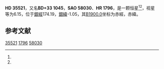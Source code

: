 {{Starbox begin
| name = HD 35521
}}
{{Starbox observe
| epoch = [[J2000.0|J2000.0]]
| constell = {{星座名待查}}<ref name=SIMBAD>{{cite web
 | url=http://simbad.u-strasbg.fr/simbad/sim-id?Ident=HR+1796
 | title =Pulsating variable Star
 | publisher=Centre de Données astronomiques de Strasbourg
 | work=SIMBAD
 | accessdate=2012-07-13}}</ref><ref name=DATA>{{cite web
 | url=http://vizier.u-strasbg.fr/viz-bin/VizieR-5?-out.add=.&-source=5050&-corr=PK=HR&-out.max=9999&HR=1796
 | title=VizieR Detailed Page
 | accessdate=2012-07-13
 | archive-date=2016-03-05
 | archive-url=https://web.archive.org/web/20160305213714/http://vizier.u-strasbg.fr/viz-bin/VizieR-5?-out.add=.&-source=5050&-corr=PK=HR&-out.max=9999&HR=1796
 | dead-url=no
 }}</ref>
| 星官 = 
| ra = {{RA|5|26|51.3}}<ref name=SIMBAD /><ref name=DATA />
| dec = {{DEC|+33|15|46}}<ref name=SIMBAD /><ref name=DATA />
| appmag_v = 6.15<ref name=SIMBAD /><ref name=DATA />
}}
{{Starbox character
| class = K0<ref name=SIMBAD /><ref name=DATA />
| b-v = 1.15<ref name=SIMBAD /><ref name=DATA />
| u-b = <ref name=SIMBAD /><ref name=DATA />
| r-i = <ref name=SIMBAD /><ref name=DATA />
| variable = 
}}
{{Starbox astrometry
| radial_v = 
| prop_mo_ra = -9
| parallax = 
| p_error = 
}}
{{Starbox catalog
| names =BD+33 1045，[[SAO星表|SAO]] 58030，[[HD星表|HD]] 35521，[[HR星表|HR]] 1796}}
{{Starbox reference |Simbad=HR+1796}}
{{Starbox end}}

'''HD 35521'''，又名'''BD+33 1045'''，'''SAO 58030'''、'''HR 1796'''，是一颗恒星<ref name=SIMBAD /><ref name=DATA />，视星等为6.15，位于[[銀道座標系|銀經]]174.19，[[銀道座標系|銀緯]]-1.05，其[[B1900.0|B1900.0]]坐标为赤經{{RA|5|20|17.4}}，赤緯{{DEC|+33|-1.05|28}}。

== 参考文献 ==
{{reflist}}

{{star-stub}}

[[Category:HD和HDE天體|35521]]
[[Category:HR天體|1796]]
[[Category:SAO天體|58030]]